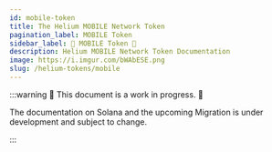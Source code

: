 ```yaml
---
id: mobile-token
title: The Helium MOBILE Network Token
pagination_label: MOBILE Token
sidebar_label: 🚧 MOBILE Token 🚧
description: Helium MOBILE Network Token Documentation
image: https://i.imgur.com/bWAbESE.png
slug: /helium-tokens/mobile
---
```



:::warning 🚧 This document is a work in progress. 🚧

The documentation on Solana and the upcoming Migration is under development and subject to change.

:::
